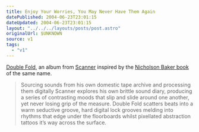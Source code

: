 ```yaml
---
title: Enjoy Your Worries, You May Never Have Them Again
datePublished: 2004-06-23T23:01:15
dateUpdated: 2004-06-23T23:01:15
layout: "../../../layouts/posts/post.astro"
originalUrl: $UNKNOWN
source: v1
tags:
  - "v1"
---
```


[Double Fold][1], an album from [Scanner][2] inspired by the [Nicholson Baker book][3] of the same name.

> Sourcing sounds from his own domestic tape archive and processing them digitally Scanner explores his own brittle sound diary, producing a series of contrasting moods that slip and slide around one another, yet never losing grip of the measure. Double Fold scatters beats into a warm seductive groove, hard digital lock grooves melding into rhythms that edge under the floorboards whilst pixellated abstraction tattoos it&#8217;s way across the surface.

[1]: http://www.rx-tx.org/releases/rxtxcd004.html "r x : t x  c a t a l o g u e: Double Fold"
[2]: http://www.scannerdot.com/
[3]: http://anglepoised.com/weblog/entry/000088/ "anglepoised.com: Papercuts"
